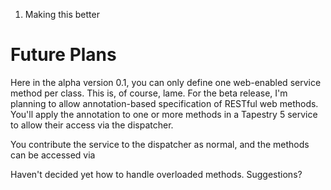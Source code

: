 #Making this better

=Future Plans=

Here in the alpha version 0.1, you can only define one web-enabled service method per class.  This is, of course, lame.  For the beta release, I'm planning to allow annotation-based specification of RESTful web methods.  You'll apply the annotation {{{@RestfulWebMethod}}} to one or more methods in a Tapestry 5 service to allow their access via the dispatcher.

You contribute the service to the dispatcher as normal, and the methods can be accessed via

{{{http://myapp.example.org/id/<method-name>/arg1/arg2/...}}}

Haven't decided yet how to handle overloaded methods. Suggestions?